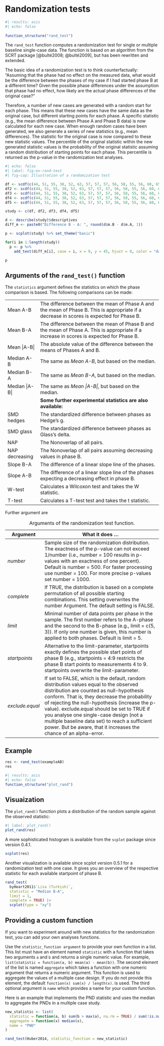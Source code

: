 # Randomization tests {#sec-rand}

```r
#| results: asis
#| echo: false
 
function_structure("rand_test")
```

The `rand_test` function computes a randomization test for single or multiple baseline single-case data. The function is based on an algorithm from the SCRT package [@bulté2008; @bulté2009], but has been rewritten and extended.

The basic idea of a randomization test is to think counterfactually: "Assuming that the phase had no effect on the measured data, what would be the difference between the phases of my case if I had started phase B at a different time? Given the possible phase differences under the assumption that phase had no effect, how likely are the actual phase differences of the original case?"

Therefore, a number of new cases are generated with a random start for each phase. This means that these new cases have the same data as the original case, but different starting points for each phase. A specific statistic (e.g., the mean difference between Phase A and Phase B data) is now calculated for each new case. When enough random cases have been generated, we also generate a series of new statistics (e.g., mean differences). The statistic for the original case is now compared to these new statistic values. The percentile of the original statistic within the new generated statistic values is the probability of the original statistic assuming a random distribution of starting points for each phase. This percentile is returned as the p-value in the randomization test analyses.

```r
#| echo: false
#| label: fig-ex-rand-test
#| fig-cap: Illustration of a randomization test

df <- scdf(c(44, 51, 55, 38, 52, 63, 57, 57, 57, 56, 58, 55, 56, 60, 65), phase_design = list(A = 5, B = 10), name = "Original case")
df2 <- scdf(c(44, 51, 55, 38, 52, 63, 57, 57, 57, 56, 58, 55, 56, 60, 65), phase_design = list(A = 4, B = 11), name = "Random variation 1")
df3 <- scdf(c(44, 51, 55, 38, 52, 63, 57, 57, 57, 56, 58, 55, 56, 60, 65), phase_design = list(A = 6, B = 9), name = "Random variation 2")
df4 <- scdf(c(44, 51, 55, 38, 52, 63, 57, 57, 57, 56, 58, 55, 56, 60, 65), phase_design = list(A = 7, B = 8), name = "Random variation 3")
df5 <- scdf(c(44, 51, 55, 38, 52, 63, 57, 57, 57, 56, 58, 55, 56, 60, 65), phase_design = list(A = 8, B = 7), name = "Random variation 4")

study <- c(df, df2, df3, df4, df5)

d <- describe(study)$descriptives
diff_m <- paste0("Difference B - A: ", round(d$m.B - d$m.A, 1))

p <- scplot(study) %>% set_theme("basic")

for(i in 1:length(study)) 
  p <- p %>% 
    add_text(diff_m[i], case = i, x = 9, y = 45, hjust = 0, color = "darkred")

p

```

## Arguments of the `rand_test()` function

The `statistics` argument defines the statistics on which the phase comparison is based. The following comparisons can be made:

|                |                                                                                                                                          |
|----------------|-----------------------------------------------------------|
| Mean A-B       | The difference between the mean of Phase A and the mean of Phase B. This is appropriate if a decrease in scores is expected for Phase B. |
| Mean B-A       | The difference between the mean of Phase B and the mean of Phase A. This is appropriate if a increase in scores is expected for Phase B. |
| Mean \|A-B\|   | The absolute value of the difference between the means of Phases A and B.                                                                |
| Median A-B     | The same as *Mean A-B*, but based on the median.                                                                                         |
| Median B-A     | The same as *Mean B-A*, but based on the median.                                                                                         |
| Median \|A-B\| | The same as *Mean \|A-B\|*, but based on the median.                                                                                     |
|                | **Some further experimental statistics are also available:**                                                                             |
| SMD hedges     | The standardized difference between phases as Hedge's g.                                                                                 |
| SMD glass      | The standardized difference between phases as Glass's delta.                                                                             |
| NAP            | The Nonoverlap of all pairs.                                                                                                             |
| NAP decreasing | The Nonoverlap of all pairs assuming decreasing values in phase B.                                                                       |
| Slope B-A      | The difference of a linear slope line of the phases.                                                                                     |
| Slope A-B      | The difference of a linear slope line of the phases expecting a decreasing effect in phase B.                                            |
| W-test         | Calculates a Wilcoxon test and takes the W statistic.                                                                                    |
| T-test         | Calculates a T-test test and takes the t statistic.                                                                                      |

Further argument are

| Argument        | What it does ...                                                                                                                                                                                                                                                                                                                                                                                                                                     |
|-----------|-------------------------------------------------------------|
| *number*        | Sample size of the randomization distribution. The exactness of the p-value can not exceed 1/number (i.e., number = 100 results in p-values with an exactness of one percent). Default is number = 500. For faster processing use number = 100. For more precise p-values set number = 1000.                                                                                                                                                         |
| *complete*      | If TRUE, the distribution is based on a complete permutation of all possible starting combinations. This setting overwrites the number Argument. The default setting is FALSE.                                                                                                                                                                                                                                                                       |
| *limit*         | Minimal number of data points per phase in the sample. The first number refers to the A-phase and the second to the B-phase (e.g., limit = c(5, 3)). If only one number is given, this number is applied to both phases. Default is limit = 5.                                                                                                                                                                                                       |
| *startpoints*   | Alternative to the limit-parameter, startpoints exactly defines the possible start points of phase B (e.g., startpoints = 4:9 restricts the phase B start points to measurements 4 to 9. startpoints overwrite the limit-parameter.                                                                                                                                                                                                                  |
| *exclude.equal* | If set to FALSE, which is the default, random distribution values equal to the observed distribution are counted as null-hypothesis conform. That is, they decrease the probability of rejecting the null-hypothesis (increase the p-value). exclude.equal should be set to TRUE if you analyse one single-case design (not a multiple baseline data set) to reach a sufficient power. But be aware, that it increases the chance of an alpha-error. |

: Arguments of the randomization test function.

## Example

```r
res <- rand_test(exampleAB)
res
```

```r
#| results: asis
#| echo: false
function_structure("plot_rand")
```

## Visuaization

The `plot_rand()` function plots a distribution of the random sample against the observed statistic:

```r
#| label: plot_rand()
plot_rand(res)
```

A more sophisticated histogram is available from the `scplot` package since version 0.4.1.

```r
scplot(res)
```

Another visualization is available since scplot version 0.5.1 for a randomization test with one case.
It gives you an overview of the respective statistic for each available startpoint of phase B.

```r
rand_test(
  byHeart2011$`Lisa (Turkish)`, 
  statistic = "Median B-A", 
  limit = 1, 
  complete = TRUE) |> 
  scplot(type = "xy")
```

## Providing a custom function

If you want to experiment around with new statistics for the randomization test, you can add your own analyses functions.

Use the `statistic_function argument` to provide your own function in a list. This list must have an element named `statistic` with a function that takes two arguments `a` and `b` and returns a single numeric value. For example, `list(statistic = function(a, b) mean(a) - mean(b))`. The second element of the list is named `aggregate` which takes a function with one numeric argument that returns a numeric argument. This function is used to aggregate the values of a multiple case design. If you do not provide this element, the default `function(x) sum(x) / length(x)`.  is used. The third optional argument is `name` which provides a name for your custom function.

Here is an example that implements the PND statistic and uses the median to aggregate the PNDs in a multiple case study.

```r
new_statistic <- list(
  statistic = function(a, b) sum(b > max(a), na.rm = TRUE) / sum(!is.na(b)),
  aggregate = function(x) median(x),
  name = "PND"
)

rand_test(Huber2014, statistic_function = new_statistic)
```



